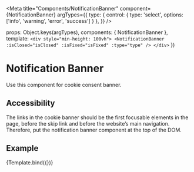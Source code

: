 
<Meta
  title="Components/NotificationBanner"
  component={NotificationBanner}
  argTypes={{
    type: { control: { type: 'select', options: ['info', 'warning', 'error', 'success'] } },
  }}
/>

  props: Object.keys(argTypes),
  components: { NotificationBanner },
  template:
    `
    <div style="min-height: 100vh">
      <NotificationBanner :isClosed="isClosed" :isFixed="isFixed" :type="type" />
    </div>
    `
})


# Notification Banner

Use this component for cookie consent banner.

## Accessibility

The links in the cookie banner should be the first focusable elements in the page, before the skip link and before the website’s main navigation. Therefore, put the notification banner component at the top of the DOM.

## Example

<ArgsTable story="Example" />

<Canvas>
  <Story
    name="Example"
    args={{
      type: 'info',
      isFixed: false,
      isClosed: false
    }}
  >
    {Template.bind({})}
  </Story>
</Canvas>


